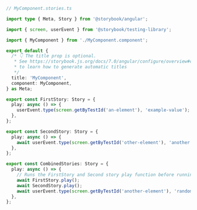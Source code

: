 ```ts
// MyComponent.stories.ts

import type { Meta, Story } from '@storybook/angular';

import { screen, userEvent } from '@storybook/testing-library';

import { MyComponent } from './MyComponent.component';

export default {
  /* 👇 The title prop is optional.
   * See https://storybook.js.org/docs/7.0/angular/configure/overview#configure-story-loading
   * to learn how to generate automatic titles
   */
  title: 'MyComponent',
  component: MyComponent,
} as Meta;

export const FirstStory: Story = {
  play: async () => {
    userEvent.type(screen.getByTestId('an-element'), 'example-value');
  },
};

export const SecondStory: Story = {
  play: async () => {
    await userEvent.type(screen.getByTestId('other-element'), 'another value');
  },
};

export const CombinedStories: Story = {
  play: async () => {
    // Runs the FirstStory and Second story play function before running this story's play function
    await FirstStory.play();
    await SecondStory.play();
    await userEvent.type(screen.getByTestId('another-element'), 'random value');
  },
};
```